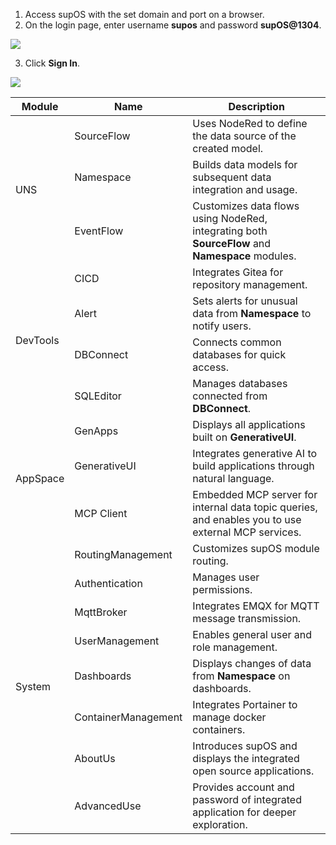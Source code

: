 

1. Access supOS with the set domain and port on a browser.
2. On the login page, enter username **supos** and password **supOS@1304**.

<img width={750} src="http://communityimage2.oss-cn-hangzhou.aliyuncs.com/3.png" />

3. Click **Sign In**.

<img width={750} src="http://communityimage2.oss-cn-hangzhou.aliyuncs.com/4.png" />

 <table>
        <thead>
            <tr>
                <th>Module</th>
                <th>Name</th>
                <th>Description</th>
            </tr>
        </thead>
        <tbody>
            <tr>
                <td rowspan="3">UNS</td>
                <td>SourceFlow</td>
                <td>Uses NodeRed to define the data source of the created model.</td>
            </tr>
            <tr>
                <td>Namespace</td>
                <td>Builds data models for subsequent data integration and usage.</td>
            </tr>
            <tr>
                <td>EventFlow</td>
                <td>Customizes data flows using NodeRed, integrating both <b>SourceFlow</b> and <b>Namespace</b> modules.</td>
            </tr>
            <tr>
                <td rowspan="4">DevTools</td>
                <td>CICD</td>
                <td>Integrates Gitea for repository management.</td>
            </tr>
            <tr>
                <td>Alert</td>
                <td>Sets alerts for unusual data from <b>Namespace</b> to notify users.</td>
            </tr>
            <tr>
                <td>DBConnect</td>
                <td>Connects common databases for quick access.</td>
            </tr>
            <tr>
                <td>SQLEditor</td>
                <td>Manages databases connected from <b>DBConnect</b>.</td>
            </tr>
            <tr>
                <td rowspan="3">AppSpace</td>
                <td>GenApps</td>
                <td>Displays all applications built on <b>GenerativeUI</b>.</td>
            </tr>
            <tr>
                <td>GenerativeUI</td>
                <td>Integrates generative AI to build applications through natural language.</td>
            </tr>
            <tr>
                <td>MCP Client</td>
                <td>Embedded MCP server for internal data topic queries, and enables you to use external MCP services.</td>
            </tr>
            <tr>
                <td rowspan="8">System</td>
                <td>RoutingManagement</td>
                <td>Customizes supOS module routing.</td>
            </tr>
            <tr>
                <td>Authentication</td>
                <td>Manages user permissions.</td>
            </tr>
            <tr>
                <td>MqttBroker</td>
                <td>Integrates EMQX for MQTT message transmission.</td>
            </tr>
            <tr>
                <td>UserManagement</td>
                <td>Enables general user and role management.</td>
            </tr>
            <tr>
                <td>Dashboards</td>
                <td>Displays changes of data from <b>Namespace</b> on dashboards.</td>
            </tr>
            <tr>
                <td>ContainerManagement</td>
                <td>Integrates Portainer to manage docker containers.</td>
            </tr>
            <tr>
                <td>AboutUs</td>
                <td>Introduces supOS and displays the integrated open source applications.</td>
            </tr>
            <tr>
                <td>AdvancedUse</td>
                <td>Provides account and password of integrated application for deeper exploration.</td>
            </tr>
        </tbody>
    </table>